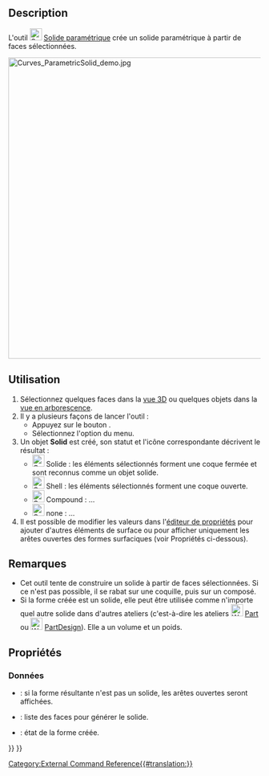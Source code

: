 <languages/>

{{Docnav/fr
|[[Curves_ExtractSubshape/fr|Copie simple]]
|[[Curves_PasteSVG/fr|Coller une image SVG]]
|[[Curves_Workbench/fr|Atelier Curves]]
|IconL=Curves_ExtractSubshape.svg
|IconR=Curves_PasteSVG.svg
|IconC=Curves_workbench_icon.svg
}}

{{GuiCommand/fr
|Name=Curves ParametricSolid
|Name/fr=Curves Solide paramétrique
|MenuLocation=Divers → Créer un solide paramétrique
|Workbenches=[[Curves_Workbench/fr|Curves]]
}}

==Description==

L'outil [[Image:Curves_ParametricSolid.svg|24px]] [[Curves_ParametricSolid/fr|Solide paramétrique]] crée un solide paramétrique à partir de faces sélectionnées.

[[File:Curves_ParametricSolid_demo.jpg|600px]]
{{Caption|Une forme en aile composée de 4 faces avant (à gauche) et d'un seul solide après l'application de cet outil (à droite)}}

<span id="Usage"></span>
==Utilisation==

# Sélectionnez quelques faces dans la [[3D_view/fr|vue 3D]] ou quelques objets dans la [[Tree_view/fr|vue en arborescence]].
# Il y a plusieurs façons de lancer l'outil : 
#* Appuyez sur le bouton {{Button|[[Image:Curves_ParametricSolid.svg|16px]] [[Curves_ParametricSolid/fr|Créer un solide paramétrique]]}}.
#* Sélectionnez l'option {{MenuCommand|Divers → [[Image:Curves_ParametricSolid.svg|16px]] Créer un solide paramétrique}} du menu.
# Un objet '''Solid''' est créé, son statut et l'icône correspondante décrivent le résultat :
#* [[Image:Curves_ParametricSolidStatus01.svg|24px]] Solide : les éléments sélectionnés forment une coque fermée et sont reconnus comme un objet solide.
#* [[Image:Curves_ParametricSolidStatus02.svg|24px]] Shell : les éléments sélectionnés forment une coque ouverte.
#* [[Image:Curves_ParametricSolidStatus03.svg|24px]] Compound : ...
#* [[Image:Curves_ParametricSolidStatus04.svg|24px]] none : ...
# Il est possible de modifier les valeurs dans l'[[Property_editor/fr|éditeur de propriétés]] pour ajouter d'autres éléments de surface ou pour afficher uniquement les arêtes ouvertes des formes surfaciques (voir Propriétés ci-dessous).

<span id="Notes"></span>
==Remarques==

* Cet outil tente de construire un solide à partir de faces sélectionnées. Si ce n'est pas possible, il se rabat sur une coquille, puis sur un composé.
* Si la forme créée est un solide, elle peut être utilisée comme n'importe quel autre solide dans d'autres ateliers (c'est-à-dire les ateliers [[Image:Workbench_Part.svg|24px]] [[Part_Workbench/fr|Part]] ou [[Image:Workbench_PartDesign.svg|24px]] [[PartDesign_Workbench/fr|PartDesign]]). Elle a un volume et un poids.

<span id="Properties"></span>
==Propriétés==

<span id="Data"></span>
===Données===

{{TitleProperty|Debug}}

* {{PropertyData|ShowOpenEdges|Bool}} : si la forme résultante n'est pas un solide, les arêtes ouvertes seront affichées.

{{TitleProperty|Solid}}

* {{PropertyData|Faces|LinkSubList}} : liste des faces pour générer le solide.
* {{PropertyData|ShapeStatus|String|ReadOnly}} : état de la forme créée.


{{Docnav/fr
|[[Curves_ExtractSubshape/fr|Copie simple]]
|[[Curves_PasteSVG/fr|Coller une image SVG]]
|[[Curves_Workbench/fr|Atelier Curves]]
|IconL=Curves_ExtractSubshape.svg
|IconR=Curves_PasteSVG.svg
|IconC=Curves_workbench_icon.svg
}}

{{Curves Tools navi{{#translation:}}}}
{{Userdocnavi{{#translation:}}}}
[[Category:External Command Reference{{#translation:}}]]